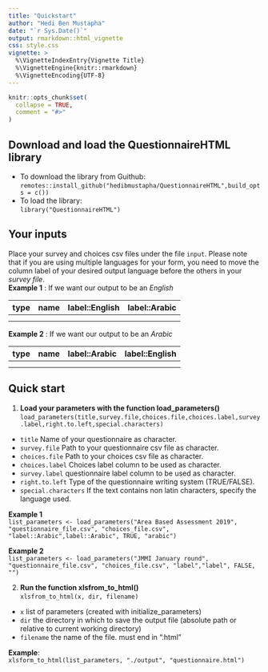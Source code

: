 ```yaml
---
title: "Quickstart"
author: "Hedi Ben Mustapha"
date: "`r Sys.Date()`"
output: rmarkdown::html_vignette
css: style.css
vignette: >
  %\VignetteIndexEntry{Vignette Title}
  %\VignetteEngine{knitr::rmarkdown}
  %\VignetteEncoding{UTF-8}
---
```


```r
knitr::opts_chunk$set(
  collapse = TRUE,
  comment = "#>"
)
```

## Download and load the QuestionnaireHTML library
* To download the library from Guithub:
`remotes::install_github("hedibmustapha/QuestionnaireHTML",build_opts = c())`  
* To load the library:  
`library("QuestionnaireHTML")`

## Your inputs
Place your survey and choices csv files under the file `input`. Please note that if you are using multiple languages for your form, you need to move the column label of your desired output language before the others in your *survey file*.  
**Example 1** : If we want our output to be an *English*

| type  | name | label::English | label::Arabic |
| ---|---|---|---|
|   |   || |
|   |   || |
  
**Example 2** : If we want our output to be an *Arabic*  

| type  | name | label::Arabic | label::English |
| ---|---|---|---|
|   |   || |
|   |   || |

## Quick start
1. **Load your parameters with the function load_parameters()**  
`load_parameters(title,survey.file,choices.file,choices.label,survey.label,right.to.left,special.characters)`  
- `title` Name of your questionnaire as character.  
- `survey.file` Path to your questionnaire csv file as character.  
- `choices.file` Path to your choices csv file as character.  
- `choices.label` Choices label column to be used as character.  
- `survey.label` questionnaire label column to be used as character.
- `right.to.left` Type of the questionnaire writing system (TRUE/FALSE).
- `special.characters` If the text contains non latin characters, specify the language used.  
  
  
**Example 1**  
`list_parameters <- load_parameters("Area Based Assessment 2019", "questionnaire_file.csv", "choices_file.csv", "label::Arabic",label::Arabic", TRUE, "arabic")`  
  
  
**Example 2**  
`list_parameters <- load_parameters("JMMI January round", "questionnaire_file.csv", "choices_file.csv", "label","label", FALSE, "")`    

2. **Run the function xlsfrom_to_html()**  
`xlsfrom_to_html(x, dir, filename)`  
- `x` list of parameters (created with initialize_parameters)  
- `dir` the directory in which to save the output file (absolute path or relative to current working directory)  
- `filename` the name of the file. must end in ".html"  
  
**Example**:  
`xlsform_to_html(list_parameters, "./output", "questionnaire.html")`

